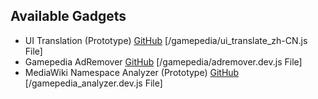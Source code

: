 == Available Gadgets ==
* UI Translation (Prototype) [https://github.com/webcirque/mediawiki/blob/master/gamepedia/ui_translate_zh-CN.js GitHub] [/gamepedia/ui_translate_zh-CN.js File]
* Gamepedia AdRemover [https://github.com/webcirque/mediawiki/blob/master/gamepedia/adremover.dev.js GitHub] [/gamepedia/adremover.dev.js File]
* MediaWiki Namespace Analyzer (Prototype) [https://github.com/webcirque/mediawiki/blob/master/gamepedia_analyzer.dev.js GitHub] [/gamepedia_analyzer.dev.js File]
